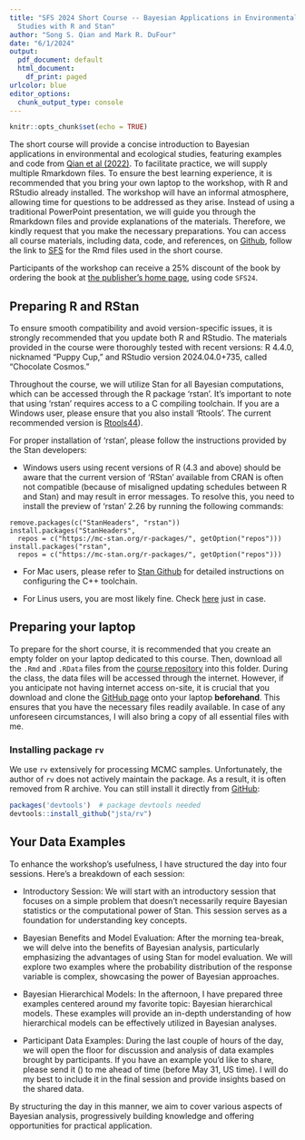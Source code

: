 ---
title: "SFS 2024 Short Course -- Bayesian Applications in Environmental and Ecological
  Studies with R and Stan"
author: "Song S. Qian and Mark R. DuFour"
date: "6/1/2024"
output:
  pdf_document: default
  html_document:
    df_print: paged
urlcolor: blue
editor_options:
  chunk_output_type: console
---


```{r setup, include=FALSE}
knitr::opts_chunk$set(echo = TRUE)
```

The short course will provide a concise introduction to Bayesian applications in environmental and ecological studies, featuring examples and code from [Qian et al (2022)](https://github.com/songsqian/BeesRStan/). To facilitate practice, we will supply multiple Rmarkdown files. To ensure the best learning experience, it is recommended that you bring your own laptop to the workshop, with R and RStudio already installed. The workshop will have an informal atmosphere, allowing time for questions to be addressed as they arise. Instead of using a traditional PowerPoint presentation, we will guide you through the Rmarkdown files and provide explanations of the materials. Therefore, we kindly request that you make the necessary preparations. You can access all course materials, including data, code, and references, on [Github](https://github.com/songsqian/BeesRStan/), follow the link to [SFS](https://github.com/songsqian/BeesRStan/tree/main/SFS) for the Rmd files used in the short course.

Participants of the workshop can receive a 25% discount of the book by ordering the book at [the publisher's home page](https://www.routledge.com/Bayesian-Applications-in-Environmental-and-Ecological-Studies-with-R-and-Stan/Qian-DuFour-Alameddine/p/book/9781138497399), using code `SFS24`.

## Preparing R and RStan
To ensure smooth compatibility and avoid version-specific issues, it is strongly recommended that you update both R and RStudio. The materials provided in the course were thoroughly tested with recent versions: R 4.4.0, nicknamed "Puppy Cup," and RStudio version 2024.04.0+735, called "Chocolate Cosmos."

Throughout the course, we will utilize Stan for all Bayesian computations, which can be accessed through the R package 'rstan'. It's important to note that using 'rstan' requires access to a C compiling toolchain. If you are a Windows user, please ensure that you also install 'Rtools'. The current recommended version is [Rtools44](https://cran.r-project.org/bin/windows/Rtools/rtools44/rtools.html)).

For proper installation of 'rstan', please follow the instructions provided by the Stan developers:

- Windows users using recent versions of R (4.3 and above) should be aware that the current version of 'RStan' available from CRAN is often not compatible (because of misaligned updating schedules between R and Stan) and may result in error messages. To resolve this, you need to install the preview of 'rstan' 2.26 by running the following commands:

```
remove.packages(c("StanHeaders", "rstan"))
install.packages("StanHeaders", 
  repos = c("https://mc-stan.org/r-packages/", getOption("repos")))
install.packages("rstan", 
  repos = c("https://mc-stan.org/r-packages/", getOption("repos")))
```

- For Mac users, please refer to [Stan Github](https://github.com/stan-dev/rstan/wiki/Configuring-C---Toolchain-for-Mac) for detailed instructions on configuring the C++ toolchain.

- For Linus users, you are most likely fine. Check [here](https://github.com/stan-dev/rstan/wiki/Configuring-C-Toolchain-for-Linux) just in case.

## Preparing your laptop

To prepare for the short course, it is recommended that you create an empty folder on your laptop dedicated to this course. Then, download all the `.Rmd` and `.RData` files from the [course repository](https://github.com/songsqian/BeesRStan/tree/main/SFS) into this folder. During the class, the data files will be accessed through the internet. However, if you anticipate not having internet access on-site, it is crucial that you download and clone the [GitHub page](https://github.com/songsqian/BeesRStan/) onto your laptop **beforehand**. This ensures that you have the necessary files readily available. In case of any unforeseen circumstances, I will also bring a copy of all essential files with me.

### Installing package `rv`

We use `rv` extensively for processing MCMC samples. Unfortunately, the author of `rv` does not actively maintain the package. As a result, it is often removed from R archive. You can still install it directly from [GitHub](https://jsta.github.io/rv/):
```{R, eval=F}
packages('devtools')  # package devtools needed
devtools::install_github("jsta/rv")
```

## Your Data Examples

To enhance the workshop's usefulness, I have structured the day into four sessions. Here's a breakdown of each session:

- Introductory Session: We will start with an introductory session that focuses on a simple problem that doesn't necessarily require Bayesian statistics or the computational power of Stan. This session serves as a foundation for understanding key concepts.

- Bayesian Benefits and Model Evaluation: After the morning tea-break, we will delve into the benefits of Bayesian analysis, particularly emphasizing the advantages of using Stan for model evaluation. We will explore two examples where the probability distribution of the response variable is complex, showcasing the power of Bayesian approaches.

- Bayesian Hierarchical Models: In the afternoon, I have prepared three examples centered around my favorite topic: Bayesian hierarchical models. These examples will provide an in-depth understanding of how hierarchical models can be effectively utilized in Bayesian analyses.

- Participant Data Examples: During the last couple of hours of the day, we will open the floor for discussion and analysis of data examples brought by participants. If you have an example you'd like to share, please send it (\url{song.qian@utoledo.edu}) to me ahead of time (before May 31, US time). I will do my best to include it in the final session and provide insights based on the shared data.

By structuring the day in this manner, we aim to cover various aspects of Bayesian analysis, progressively building knowledge and offering opportunities for practical application.


